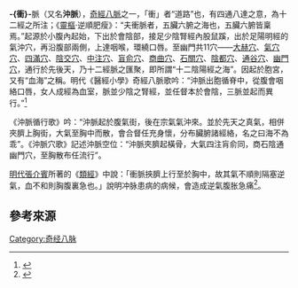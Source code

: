 {{noteTA
|T=zh-hans:冲脉; zh-hant:衝脈;
}}
{{ctm}}
'''-{衝}-'''脈（又名'''沖脈'''），[[奇經八脈|奇經八脈]]之一，「衝」者“道路”也，有四通八達之意，為十二經之所注；《[[靈樞|靈樞]]·逆順肥瘦》：“夫衝脈者，五臟六腑之海也，五臟六腑皆稟焉。”起源於小腹內起始，下出於會陰部，接足少陰腎經內股鼠蹊，出於足陽明經的氣沖穴，再沿腹部兩側，上達咽喉，環繞口唇。至幽門共11穴——[[大赫穴|大赫穴]]、[[氣穴穴|氣穴穴]]、[[四滿穴|四滿穴]]、[[陰交穴|陰交穴]]、[[中注穴|中注穴]]、[[盲俞穴|盲俞穴]]、[[商曲穴|商曲穴]]、[[石關穴|石關穴]]、[[陰都穴|陰都穴]]、[[通谷穴|通谷穴]]、[[幽門穴|幽門穴]]，通行於先後天，乃十二經脈之匯聚，即所謂“十二陰陽經之海”。因起於胞宮，又有“血海”之稱。明代《醫經小學》奇經八脈歌吟：“沖脈出胞循脊中，從腹會咽絡口唇，女人成經為血室，脈並少陰之腎經，並任督本於會陰，三脈並起而異行。”<ref>{{cite web |title=衝脈 |url=http://acupun.site/FourteenChannel/chong_S.html |publisher=台灣數位典藏與數位學習國家型科技計劃 |accessdate=2018-10-15 |archive-date=2018-10-27 |archive-url=https://web.archive.org/web/20181027132834/http://acupun.site/FourteenChannel/chong_S.html |dead-url=no }}</ref>

{{cquote|氣衝穴→横骨穴→大赫穴→氣穴穴→四滿穴→中注穴→肓兪穴→商曲穴→石關穴→陰都穴→腹通谷穴→幽門穴}}

《沖脈循行歌》吟：“沖脈起於腹氣街，後在宗氣氣沖來。並於先天之真氣，相併夾臍上胸街，大氣至胸中而散，會合督任充身懷，分布臟腑諸經絡，名之曰海不為乖”。《沖脈穴歌》記述沖脈空位：“沖脈夾臍起橫骨，大氣四注肓俞同，商石陰通幽門穴，至胸散布任流行”。

[[明代|明代]][[張介賓|張介賓]]所著的《[[類經|類經]]》中說：「衝脈挾臍上行至於胸中，故其氣不順則隔塞逆氣，血不和則胸腹裏急也。」說明冲脉患病的病候，會造成逆氣腹胀急痛<ref>{{cite book |author1=張介賓 |title=《類經》 |publisher=中國哲學書電子化計劃 |url=https://ctext.org/wiki.pl?if=gb&chapter=344197#p5 |accessdate=2018-10-15 |archive-date=2018-10-16 |archive-url=https://web.archive.org/web/20181016032701/https://ctext.org/wiki.pl?if=gb&chapter=344197#p5 |dead-url=no }}</ref>。

== 參考來源 ==
{{reflist}}

{{JingLuo}}

[[Category:奇经八脉|Category:奇经八脉]]